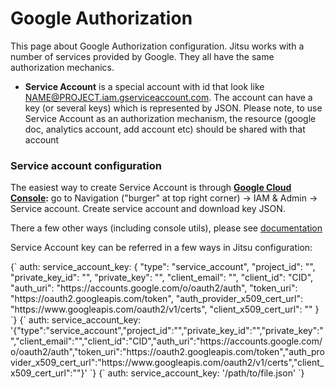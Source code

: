 # Google Authorization

This page about Google Authorization configuration.
Jitsu works with a number of services provided by Google. They all have the same authorization mechanics.

* **Service Account** is a special account with id that look like [NAME@PROJECT.iam.gserviceaccount.com](https://console.cloud.google.com/iam-admin/serviceaccounts/details/107095565645971338726?project=exalted-cogency-279115).
  The account can have a key \(or several keys\) which is represented by JSON. Please note, to use Service Account as an authorization mechanism, the resource \(google doc, analytics account, add account etc\) should be shared with that account

### Service account configuration

The easiest way to create Service Account is through [**Google Cloud Console**](https://console.cloud.google.com/)**:** go to Navigation ("burger" at top right corner) → IAM & Admin → Service account. Create service account and download key JSON.

There a few other ways (including console utils), please see [documentation](https://cloud.google.com/iam/docs/creating-managing-service-account-keys)

Service Account key can be referred in a few ways in Jitsu configuration:

<CodeInTabs>
    <CodeTab title="As a JSON object" lang="yaml">
        {`
        auth:
  service_account_key: {
    "type": "service_account",
    "project_id": "<PROJECT_ID>",
    "private_key_id": "<PK_ID>",
    "private_key": "<PRIVATE_KEY>",
    "client_email": "<EMAIL>",
    "client_id": "CID",
    "auth_uri": "https://accounts.google.com/o/oauth2/auth",
    "token_uri": "https://oauth2.googleapis.com/token",
    "auth_provider_x509_cert_url": "https://www.googleapis.com/oauth2/v1/certs",
    "client_x509_cert_url": "<CERT_URL>"
  }
        `}
    </CodeTab>
    <CodeTab title="As a JSON string" lang="yaml">
        {`
        auth:
          service_account_key: '{"type":"service_account","project_id":"<PROJECT_ID>","private_key_id":"<PK_ID>","private_key":"<PRIVATE_KEY>","client_email":"<EMAIL>","client_id":"CID","auth_uri":"https://accounts.google.com/o/oauth2/auth","token_uri":"https://oauth2.googleapis.com/token","auth_provider_x509_cert_url":"https://www.googleapis.com/oauth2/v1/certs","client_x509_cert_url":"<CERT_URL>"}'
        `}
    </CodeTab>
    <CodeTab title="As a path to file" lang="yaml">
        {`
        auth:
          service_account_key: '/path/to/file.json'
        `}
    </CodeTab>
</CodeInTabs>